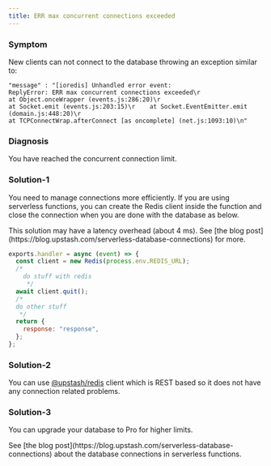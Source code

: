 ```yaml
---
title: ERR max concurrent connections exceeded
---
```


### Symptom

New clients can not connect to the database throwing an exception similar to:

```
"message" : "[ioredis] Unhandled error event:
ReplyError: ERR max concurrent connections exceeded\r
at Object.onceWrapper (events.js:286:20)\r
at Socket.emit (events.js:203:15)\r    at Socket.EventEmitter.emit (domain.js:448:20)\r
at TCPConnectWrap.afterConnect [as oncomplete] (net.js:1093:10)\n"
```

### Diagnosis

You have reached the concurrent connection limit.

### Solution-1

You need to manage connections more efficiently. If you are using serverless
functions, you can create the Redis client inside the function and close the
connection when you are done with the database as below.

<Note>
  This solution may have a latency overhead (about 4 ms). See [the blog
  post](https://blog.upstash.com/serverless-database-connections) for more.
</Note>

```javascript
exports.handler = async (event) => {
  const client = new Redis(process.env.REDIS_URL);
  /*
    do stuff with redis
     */
  await client.quit();
  /*
  do other stuff
   */
  return {
    response: "response",
  };
};
```

### Solution-2

You can use [@upstash/redis](https://github.com/upstash/upstash-redis) client
which is REST based so it does not have any connection related problems.

### Solution-3

You can upgrade your database to Pro for higher limits.

<Info>
  See [the blog post](https://blog.upstash.com/serverless-database-connections)
  about the database connections in serverless functions.
</Info>
